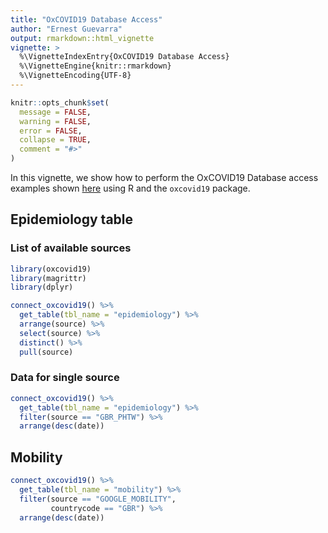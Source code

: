 ```yaml
---
title: "OxCOVID19 Database Access"
author: "Ernest Guevarra"
output: rmarkdown::html_vignette
vignette: >
  %\VignetteIndexEntry{OxCOVID19 Database Access}
  %\VignetteEngine{knitr::rmarkdown}
  %\VignetteEncoding{UTF-8}
---
```


```r
knitr::opts_chunk$set(
  message = FALSE,
  warning = FALSE,
  error = FALSE,
  collapse = TRUE,
  comment = "#>"
)
```

In this vignette, we show how to perform the OxCOVID19 Database access examples shown [here](https://github.com/covid19db/examples/blob/master/data-loading/data-access-postgresql.ipynb) using R and the `oxcovid19` package.

## Epidemiology table

### List of available sources

```r
library(oxcovid19)
library(magrittr)
library(dplyr)

connect_oxcovid19() %>%
  get_table(tbl_name = "epidemiology") %>%
  arrange(source) %>%
  select(source) %>%
  distinct() %>%
  pull(source)
```      

### Data for single source

```r
connect_oxcovid19() %>%
  get_table(tbl_name = "epidemiology") %>%
  filter(source == "GBR_PHTW") %>%
  arrange(desc(date))
```

## Mobility

```r
connect_oxcovid19() %>%
  get_table(tbl_name = "mobility") %>%
  filter(source == "GOOGLE_MOBILITY",
         countrycode == "GBR") %>%
  arrange(desc(date))
```
